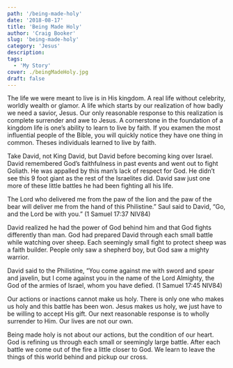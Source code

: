```yaml
---
path: '/being-made-holy'
date: '2018-08-17'
title: 'Being Made Holy'
author: 'Craig Booker'
slug: 'being-made-holy'
category: 'Jesus'
description:
tags:
  - 'My Story'
cover: ./beingMadeHoly.jpg
draft: false
---
```


The life we were meant to live is in His kingdom. A real life without celebrity, worldly wealth or glamor. A life which starts by our realization of how badly we need a savior, Jesus. Our only reasonable response to this realization is complete surrender and awe to Jesus. A cornerstone in the foundation of a kingdom life is one’s ability to learn to live by faith. If you examen the most influential people of the Bible, you will quickly notice they have one thing in common. Theses individuals learned to live by faith.

Take David, not King David, but David before becoming king over Israel. David remembered God’s faithfulness in past events and went out to fight Goliath. He was appalled by this man’s lack of respect for God. He didn’t see this 9 foot giant as the rest of the Israelites did. David saw just one more of these little battles he had been fighting all his life.

The Lord who delivered me from the paw of the lion and the paw of the bear will deliver me from the hand of this Philistine.” Saul said to David, “Go, and the Lord be with you.” (1 Samuel 17:37 NIV84)

David realized he had the power of God behind him and that God fights differently than man. God had prepared David through each small battle while watching over sheep. Each seemingly small fight to protect sheep was a faith builder. People only saw a shepherd boy, but God saw a mighty warrior.

David said to the Philistine, “You come against me with sword and spear and javelin, but I come against you in the name of the Lord Almighty, the God of the armies of Israel, whom you have defied. (1 Samuel 17:45 NIV84)

Our actions or inactions cannot make us holy. There is only one who makes us holy and this battle has been won. Jesus makes us holy, we just have to be willing to accept His gift. Our next reasonable response is to wholly surrender to Him. Our lives are not our own.

Being made holy is not about our actions, but the condition of our heart. God is refining us through each small or seemingly large battle. After each battle we come out of the fire a little closer to God. We learn to leave the things of this world behind and pickup our cross.
